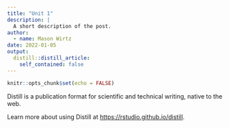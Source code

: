```yaml
---
title: "Unit 1"
description: |
  A short description of the post.
author:
  - name: Mason Wirtz
date: 2022-01-05
output:
  distill::distill_article:
    self_contained: false
---
```



```r
knitr::opts_chunk$set(echo = FALSE)
```

Distill is a publication format for scientific and technical writing, native to the web.

Learn more about using Distill at <https://rstudio.github.io/distill>.


